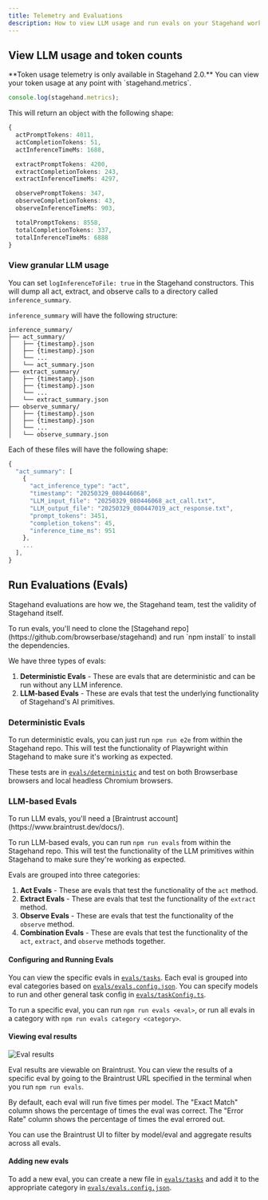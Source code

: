 ```yaml
---
title: Telemetry and Evaluations
description: How to view LLM usage and run evals on your Stagehand workflows.
---
```


## View LLM usage and token counts
<Tip>
**Token usage telemetry is only available in Stagehand 2.0.**
</Tip>
You can view your token usage at any point with `stagehand.metrics`.

```typescript
console.log(stagehand.metrics);
```

This will return an object with the following shape:
```typescript
{
  actPromptTokens: 4011,
  actCompletionTokens: 51,
  actInferenceTimeMs: 1688,

  extractPromptTokens: 4200,
  extractCompletionTokens: 243,
  extractInferenceTimeMs: 4297,

  observePromptTokens: 347,
  observeCompletionTokens: 43,
  observeInferenceTimeMs: 903,

  totalPromptTokens: 8558,
  totalCompletionTokens: 337,
  totalInferenceTimeMs: 6888
}
```

### View granular LLM usage
You can set `logInferenceToFile: true` in the Stagehand constructors. This will dump all act, extract, and observe calls to a directory called `inference_summary`.

`inference_summary` will have the following structure:
```
inference_summary/
├── act_summary/
│   ├── {timestamp}.json
│   ├── {timestamp}.json
│   └── ...
│   └── act_summary.json
├── extract_summary/
│   ├── {timestamp}.json
│   ├── {timestamp}.json
│   └── ...
│   └── extract_summary.json
├── observe_summary/
│   ├── {timestamp}.json
│   ├── {timestamp}.json
│   └── ...
│   └── observe_summary.json
```

Each of these files will have the following shape:
```typescript
{
  "act_summary": [
    {
      "act_inference_type": "act",
      "timestamp": "20250329_080446068",
      "LLM_input_file": "20250329_080446068_act_call.txt",
      "LLM_output_file": "20250329_080447019_act_response.txt",
      "prompt_tokens": 3451,
      "completion_tokens": 45,
      "inference_time_ms": 951
    },
    ...
  ],
}
```

## Run Evaluations (Evals)
Stagehand evaluations are how we, the Stagehand team, test the validity of Stagehand itself.

<Tip>
To run evals, you'll need to clone the [Stagehand repo](https://github.com/browserbase/stagehand) and run `npm install` to install the dependencies.
</Tip>

We have three types of evals:
1. **Deterministic Evals** - These are evals that are deterministic and can be run without any LLM inference.
2. **LLM-based Evals** - These are evals that test the underlying functionality of Stagehand's AI primitives.

### Deterministic Evals

To run deterministic evals, you can just run `npm run e2e` from within the Stagehand repo. This will test the functionality of Playwright within Stagehand to make sure it's working as expected.

These tests are in [`evals/deterministic`](https://github.com/browserbase/stagehand/tree/main/evals/deterministic) and test on both Browserbase browsers and local headless Chromium browsers.

### LLM-based Evals

<Tip>
To run LLM evals, you'll need a [Braintrust account](https://www.braintrust.dev/docs/).
</Tip>

To run LLM-based evals, you can run `npm run evals` from within the Stagehand repo. This will test the functionality of the LLM primitives within Stagehand to make sure they're working as expected.

Evals are grouped into three categories:
1. **Act Evals** - These are evals that test the functionality of the `act` method.
2. **Extract Evals** - These are evals that test the functionality of the `extract` method.
3. **Observe Evals** - These are evals that test the functionality of the `observe` method.
4. **Combination Evals** - These are evals that test the functionality of the `act`, `extract`, and `observe` methods together.

#### Configuring and Running Evals
You can view the specific evals in [`evals/tasks`](https://github.com/browserbase/stagehand/tree/main/evals/tasks). Each eval is grouped into eval categories based on [`evals/evals.config.json`](https://github.com/browserbase/stagehand/blob/main/evals/evals.config.json). You can specify models to run and other general task config in [`evals/taskConfig.ts`](https://github.com/browserbase/stagehand/blob/main/evals/taskConfig.ts).

To run a specific eval, you can run `npm run evals <eval>`, or run all evals in a category with `npm run evals category <category>`.

#### Viewing eval results
![Eval results](/images/evals.png)

Eval results are viewable on Braintrust. You can view the results of a specific eval by going to the Braintrust URL specified in the terminal when you run `npm run evals`.

By default, each eval will run five times per model. The "Exact Match" column shows the percentage of times the eval was correct. The "Error Rate" column shows the percentage of times the eval errored out.

You can use the Braintrust UI to filter by model/eval and aggregate results across all evals.

#### Adding new evals
To add a new eval, you can create a new file in [`evals/tasks`](https://github.com/browserbase/stagehand/tree/main/evals/tasks) and add it to the appropriate category in [`evals/evals.config.json`](https://github.com/browserbase/stagehand/blob/main/evals/evals.config.json).


